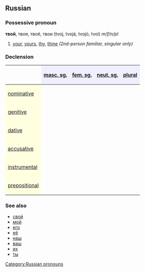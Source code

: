 ==Russian==
[[Category:Russian pronouns]]
===Possessive pronoun===
'''твой''', твоя, твоё, твои (tvoj, tvojá, tvojó, tvoí) ''m/f/n/pl''

# [[your]], [[yours]], [[thy]], [[thine]] ''(2nd-person familiar, singular only)''

===Declension===
{| border="1" cellpadding="4" cellspacing="0"
!
! style="background-color: #EFEFFF" align="center"|[[masculine|masc. sg.]]
! style="background-color: #EFEFFF" align="center"|[[feminine|fem. sg.]]
! style="background-color: #EFEFFF" align="center"|[[neuter|neut. sg.]]
! style="background-color: #EFEFFF" align="center"|[[plural]]
|-
! style="background-color: #FFFFE0" align="left"|[[nominative case|nominative]]
| align="center"|{{Unicode|твой}}
| align="center"|{{Unicode|твоя́}}
| align="center"|{{Unicode|твоё}}
| align="center"|{{Unicode|твои́}}
|-
! style="background-color: #FFFFE0" align="left"|[[genitive case|genitive]]
| align="center"|{{Unicode|твоего́}}
| align="center"|{{Unicode|твое́й}}
| align="center"|{{Unicode|твоего́}}
| align="center"|{{Unicode|твои́х}}
|-
! style="background-color: #FFFFE0" align="left"|[[dative case|dative]]
| align="center"|{{Unicode|твоему́}}
| align="center"|{{Unicode|твое́й}}
| align="center"|{{Unicode|твоему́}}
| align="center"|{{Unicode|твои́м}}
|-
! style="background-color: #FFFFE0" align="left"|[[accusative case|accusative]]
| align="center"|{{Unicode|твой, твоего́}}
| align="center"|{{Unicode|твою́}}
| align="center"|{{Unicode|твоё}}
| align="center"|{{Unicode|твои́, твои́х}}
|-
! style="background-color: #FFFFE0" align="left"|[[instrumental case|instrumental]]
| align="center"|{{Unicode|твои́м}}
| align="center"|{{Unicode|твое́ю, твое́й}}
| align="center"|{{Unicode|твои́м}}
| align="center"|{{Unicode|твои́ми}}
|-
! style="background-color: #FFFFE0" align="left"|[[prepositional case|prepositional]]
| align="center"|{{Unicode|о твоём}}
| align="center"|{{Unicode|о твое́й}}
| align="center"|{{Unicode|о твоём}}
| align="center"|{{Unicode|о твои́х}}
|}

===See also===
*[[свой]]
*[[мой]]
*[[его]]
*[[её]]
*[[наш]]
*[[ваш]]
*[[их]]
*[[ты]]
